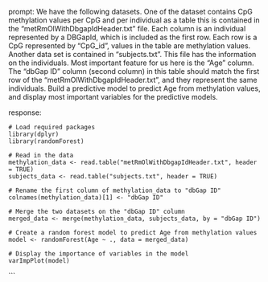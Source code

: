 prompt:
We have the following datasets. One of the dataset contains CpG methylation values per CpG and per individual as a table this is contained in the “metRmOlWithDbgapIdHeader.txt” file. Each column is an individual represented by a DBGapId, which is included as the first row. Each row is a CpG represented by "CpG_id", values in the table are methylation values. Another data set is contained in “subjects.txt”. This file has the information on the individuals. Most important feature for us here is the "Age" column. The "dbGap ID" column (second column) in this table should match the first row of the "metRmOlWithDbgapIdHeader.txt", and they represent the same individuals. Build a predictive model to predict Age from methylation values, and display most important variables for the predictive models. 

response:
```
# Load required packages
library(dplyr)
library(randomForest)

# Read in the data
methylation_data <- read.table("metRmOlWithDbgapIdHeader.txt", header = TRUE)
subjects_data <- read.table("subjects.txt", header = TRUE)

# Rename the first column of methylation_data to "dbGap ID"
colnames(methylation_data)[1] <- "dbGap ID"

# Merge the two datasets on the "dbGap ID" column
merged_data <- merge(methylation_data, subjects_data, by = "dbGap ID")

# Create a random forest model to predict Age from methylation values
model <- randomForest(Age ~ ., data = merged_data)

# Display the importance of variables in the model
varImpPlot(model)
```
```
